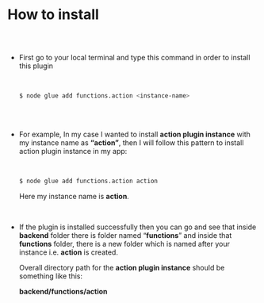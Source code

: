 
<Meta title="Functions.Action Plugin Docs/How to install" />

# How to install

##

<br/>

* First go to your local terminal and type this command in order to install this plugin

  <br/>

    ```bash
    $ node glue add functions.action <instance-name>
    ```

  <br/>
  <br/>

* For example, In my case I wanted to install **action plugin instance** with my instance
  name as **“action”**, then I will follow this pattern to install action plugin instance in
  my app:

  <br/>
  
    ```bash
    $ node glue add functions.action action
    ```
    
    Here my instance name is **action**.

  <br/>


* If the plugin is installed successfully then you can go and see that inside **backend** 
  folder there is folder named “**functions**” and inside that **functions** folder, there
  is a new folder which is named after your instance i.e. **action** is created. 
  
  Overall directory path for the **action plugin instance** should be something like this:
  
  **backend/functions/action**
